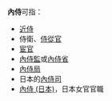 '''內侍'''可指：
*[[近侍|近侍]]
*侍衛、[[侍從官|侍從官]]
*[[宦官|宦官]]
*[[內侍監|內侍監]]或[[內侍省|內侍省]]
*[[內侍局|內侍局]]
*日本的[[內侍司|內侍司]]
*[[內侍_(日本)|內侍 (日本)]]，日本女官官職

{{disambig|cat=二字消歧義}}